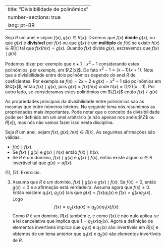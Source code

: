 

---
title: "Divisibilidade de polinômios"
number-sections: true
lang: pt-BR
---


:::{#def-div-pols}
Seja $R$ um anel e sejam $f(x),g(x)\in R[x]$. Dizemos que $f(x)$ **divide** $g(x)$, ou que $g(x)$ é **divisível** por $f(x)$ ou que $g(x)$ é um **múltiplo** de $f(x)$ se existir $h(x)\in R[x]$ tal que $f(x)h(x)=g(x)$. Quando $f(x)$ divide $g(x)$, escrevemos que $f(x)\mid g(x)$
:::


:::{#exm-}
Podemos dizer por exemplo que $x+1\mid x^2-1$ considerando estes polinômios, por exemplo, em $\Z[x]$. De fato $x^2-1=(x-1)(x+1)$. Note que a divisibilidade entre dois polinômios depende do anel $R$ de coeficientes. Por exemplo se $f(x)=2x+2$ e $g(x)=x^2-1$ são polinômios em $\Q[x]$, então $f(x)\mid g(x)$, pois $g(x)=f(x)h(x)$ onde $h(x)=(1/2)(x-1)$. Por outro lado, se consideramos estes polinômios em $\Z[x]$ então $f(x)\nmid g(x)$
:::

As propriedades principais da divisibilidade entre polinômios são as mesmas que entre números inteiros. No seguinte lema nós resumimos as propriedades mais importantes. Pode notar que o conceito da divisibilidade pode ser definido em um anel arbitrário (e não apenas nos anéis $\Z$ ou $R[x]$), mas nós não vamos fazer isso nesta disciplina.

:::{#lem-}
Seja $R$ um anel, sejam $f(x),g(x),h(x)\in R[x]$. As seguintes afirmações são válidas.


-  $f(x)\mid f(x)$.
-  Se $f(x)\mid g(x)$ e $g(x)\mid h(x)$ então $f(x)\mid h(x)$.
-  Se $R$ é um domínio, $f(x)\mid g(x)$ e $g(x)\mid f(x)$, então existe algum $\alpha\in R$ invertível tal que $g(x)=\alpha f(x)$.

:::


:::{.proof}
(1), (2): Exercício.

(3) Assuma que $R$ é um domínio, $f(x)\mid g(x)$ e $g(x)\mid f(x)$. Se $f(x)=0$, então $g(x)=0$ e a afirmação está verdadeira. Assuma agora que $f(x)\neq 0$. Então existem $q_1(x),q_2(x)$ tais que $g(x)=f(x)q_1(x)$ e $f(x)=g(x)q_2(x)$. Logo
$$
f(x)=q_2(x)g(x)=q_2(x)q_1(x)f(x).
$$
Como $R$ é um domínio, $R[x]$ também é, e como $f(x)$ é não nulo aplica-se a lei cancelativa que implica que $1=q_2(x)q_1(x)$. Agora a definição de elementos invertíveis implica que $q_1(x)$ e $q_2(x)$ são invertíveis em $R[x]$ e obtemos de um lema anterior que $q_1(x)$ e $q_2(x)$ são elementos invertíveis de $R$.

:::

